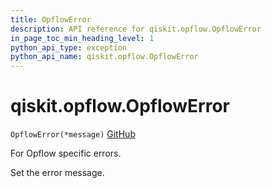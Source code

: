 ```yaml
---
title: OpflowError
description: API reference for qiskit.opflow.OpflowError
in_page_toc_min_heading_level: 1
python_api_type: exception
python_api_name: qiskit.opflow.OpflowError
---
```


# qiskit.opflow\.OpflowError

<span id="qiskit.opflow.OpflowError" />

`OpflowError(*message)` [GitHub](https://github.com/qiskit/qiskit/tree/stable/0.18/qiskit/opflow/exceptions.py "view source code")

For Opflow specific errors.

Set the error message.


